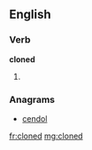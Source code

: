 ==English==

===Verb===
'''cloned'''

# {{past of|clone}}

===Anagrams===
* [[cendol#English|cendol]]

[[fr:cloned]]
[[mg:cloned]]